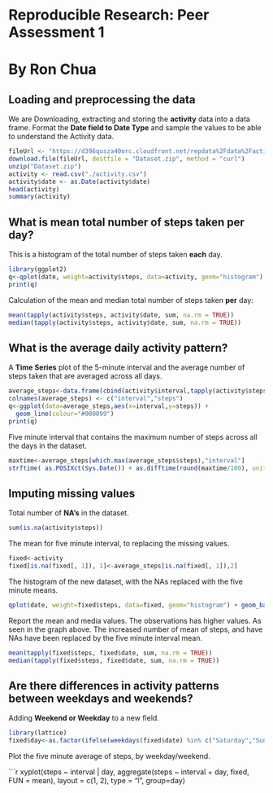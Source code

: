 # Reproducible Research: Peer Assessment 1
# By Ron Chua 

## Loading and preprocessing the data

We are Downloading, extracting and storing the **activity** data into a data frame. 
Format the **Date field to Date Type** and sample the values to be able to understand the Activity data.

```r
fileUrl <- "https://d396qusza40orc.cloudfront.net/repdata%2Fdata%2Factivity.zip"
download.file(fileUrl, destfile = "Dataset.zip", method = "curl")
unzip("Dataset.zip")
activity <- read.csv("./activity.csv")
activity$date <- as.Date(activity$date)
head(activity)
summary(activity)
```

## What is mean total number of steps taken per day?

This is a histogram of the total number of steps taken **each** day.


```r
library(ggplot2)
q<-qplot(date, weight=activity$steps, data=activity, geom="histogram")  + geom_bar(fill="#FF9999", colour="blue")
print(q)
```

Calculation of the mean and median total number of steps taken **per** day:

```r
mean(tapply(activity$steps, activity$date, sum, na.rm = TRUE))
median(tapply(activity$steps, activity$date, sum, na.rm = TRUE))
```

## What is the average daily activity pattern?

A **Time Series** plot of the 5-minute interval and the average number of steps taken that are averaged across all days.

```r
average_steps<-data.frame(cbind(activity$interval,tapply(activity$steps, activity$interval, mean, na.rm = TRUE)))
colnames(average_steps) <- c("interval","steps")
q<-ggplot(data=average_steps,aes(x=interval,y=steps)) +
  geom_line(colour="#000099")
print(q)
```

Five minute interval that contains the maximum number of steps across all the days in the dataset.

```r
maxtime<-average_steps[which.max(average_steps$steps),"interval"]
strftime( as.POSIXct(Sys.Date()) + as.difftime(round(maxtime/100), units="hours")+ as.difftime(maxtime%%100, units="mins"), "%r",tz="UTC")
```

## Imputing missing values

Total number of  **NA's** in the dataset.

```r
sum(is.na(activity$steps))
```

The mean for five minute interval, to replacing the missing values.

```r
fixed<-activity
fixed[is.na(fixed[, 1]), 1]<-average_steps[is.na(fixed[, 1]),2]
```

The histogram of the new dataset, with the NAs replaced with the five  minute means.

```r
qplot(date, weight=fixed$steps, data=fixed, geom="histogram") + geom_bar(fill="green", colour="blue")
```

Report the mean and media values. 
The observations has higher values.  As seen in the graph above. The increased number of mean of steps, 
and have NAs have been replaced by the five minute interval mean.

```r
mean(tapply(fixed$steps, fixed$date, sum, na.rm = TRUE))
median(tapply(fixed$steps, fixed$date, sum, na.rm = TRUE))
```

## Are there differences in activity patterns between weekdays and weekends?

Adding **Weekend  or  Weekday** to a new field.

```r
library(lattice)
fixed$day<-as.factor(ifelse(weekdays(fixed$date) %in% c("Saturday","Sunday"),"Weekend","Weekday"))
```

Plot the five minute average of steps, by weekday/weekend.

```r
xyplot(steps ~ interval | day, aggregate(steps ~ interval + day, fixed, FUN = mean), layout = c(1, 2), type = "l", group=day)
